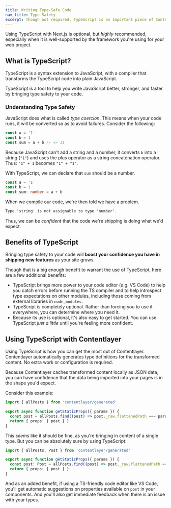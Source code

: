 ```yaml
---
title: Writing Type-Safe Code
nav_title: Type Safety
excerpt: Though not required, TypeScript is an important piece of Contentlayer. Let us convince you why.
---
```


Using TypeScript with Next.js is optional, but _highly_ recommended, especially when it is well-supported by the framework you're using for your web project.

## What is TypeScript?

TypeScript is a syntax extension to JavaScript, with a compiler that transforms the TypeScript code into plain JavaScript.

TypeScript is a tool to help you write JavaScript better, stronger, and faster by bringing type safety to your code.

### Understanding Type Safety

JavaScript does what is called _type coercion_. This means when your code runs, it will be converted so as to avoid failures. Consider the following:

```js
const a = '1'
const b = 1
const sum = a + b // => 11
```

Because JavaScript can't add a string and a number, it converts `b` into a string (`"1"`) and uses the plus operator as a string concatenation operator. Thus: `"1" + 1` becomes `"1" + "1"`.

With TypeScript, we can declare that `sum` should be a number.

```ts
const a = '1'
const b = 1
const sum: number = a + b
```

When we compile our code, we're then told we have a problem.

```txt
Type 'string' is not assignable to type 'number'.
```

Thus, we can be _confident_ that the code we're shipping is doing what we'd expect.

## Benefits of TypeScript

Bringing type safety to your code will **boost your confidence you have in shipping new features** as your site grows.

Though that is a big enough benefit to warrant the use of TypeScript, here are a few additional benefits:

- TypeScript brings more power to your code editor (e.g. VS Code) to help you catch errors before running the TS compiler and to help introspect type expectations on other modules, including those coming from external libraries in `node_modules`.
- TypeScript is completely optional. Rather than forcing you to use it everywhere, you can determine where you need it.
- Because its use is optional, it's also easy to get started. You can use TypeScript _just a little_ until you're feeling more confident.

## Using TypeScript with Contentlayer

Using TypeScript is how you can get the most out of Contentlayer. Contentlayer automatically generates type definitions for the transformed content. No extra work or configuration is required.

Because Contentlayer caches transformed content locally as JSON data, you can have confidence that the data being imported into your pages is in the shape you'd expect.

Consider this example:

```ts
import { allPosts } from 'contentlayer/generated'

export async function getStaticProps({ params }) {
  const post = allPosts.find((post) => post._raw.flattenedPath === params.slug)
  return { props: { post } }
}
```

This _seems_ like it should be fine, as you're bringing in content of a single type. But you can be absolutely sure by using TypeScript:

```ts
import { allPosts, Post } from 'contentlayer/generated'

export async function getStaticProps({ params }) {
  const post: Post = allPosts.find((post) => post._raw.flattenedPath === params.slug)
  return { props: { post } }
}
```

And as an added benefit, if using a TS-friendly code editor like VS Code, you'll get automatic suggestions on properties available on `post` in your components. And you'll also get immediate feedback when there is an issue with your types.
